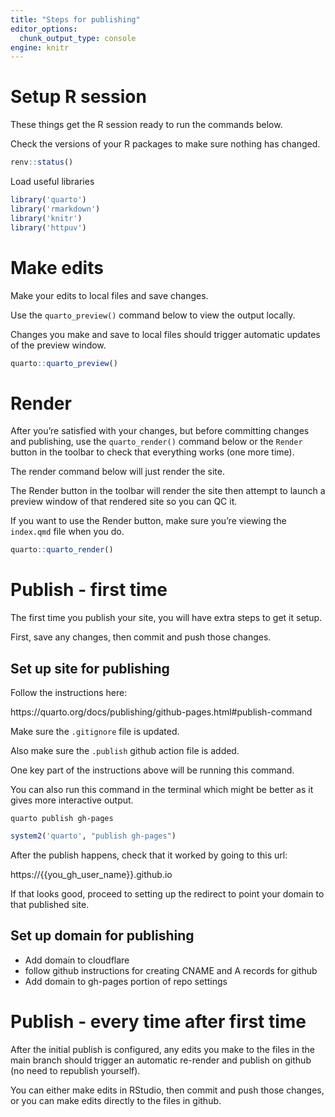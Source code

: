 ```yaml
---
title: "Steps for publishing"
editor_options: 
  chunk_output_type: console
engine: knitr
---
```


# Setup R session

These things get the R session ready to run the commands below.

Check the versions of your R packages to make sure nothing has changed.

```r
renv::status()
```

Load useful libraries

```r
library('quarto')
library('rmarkdown')
library('knitr')
library('httpuv')
```


# Make edits

Make your edits to local files and save changes.

Use the `quarto_preview()` command below to view the output locally. 

Changes you make and save to local files should trigger automatic updates of the preview window.

```r
quarto::quarto_preview()
```

# Render 

After you're satisfied with your changes, but before committing changes and publishing, use the `quarto_render()` command below or the `Render` button in the toolbar to check that everything works (one more time).

The render command below will just render the site. 

The Render button in the toolbar will render the site then attempt to launch a preview window of that rendered site so you can QC it.

If you want to use the Render button, make sure you're viewing the `index.qmd` file when you do.

```r
quarto::quarto_render()
```

# Publish - first time

The first time you publish your site, you will have extra steps to get it setup. 

First, save any changes, then commit and push those changes.

## Set up site for publishing

Follow the instructions here: 

https://quarto.org/docs/publishing/github-pages.html#publish-command

Make sure the `.gitignore` file is updated. 

Also make sure the `.publish` github action file is added.

One key part of the instructions above will be running this command.

You can also run this command in the terminal which might be better as it gives more interactive output.

`quarto publish gh-pages`

```r
system2('quarto', "publish gh-pages")
```

After the publish happens, check that it worked by going to this url: 

https://{{you_gh_user_name}}.github.io

If that looks good, proceed to setting up the redirect to point your domain to that published site.

## Set up domain for publishing

- Add domain to cloudflare
- follow github instructions for creating CNAME and A records for github
- Add domain to gh-pages portion of repo settings 

# Publish - every time after first time

After the initial publish is configured, any edits you make to the files in the main branch should trigger an automatic re-render and publish on github (no need to republish yourself). 

You can either make edits in RStudio, then commit and push those changes, or you can make edits directly to the files in github. 

